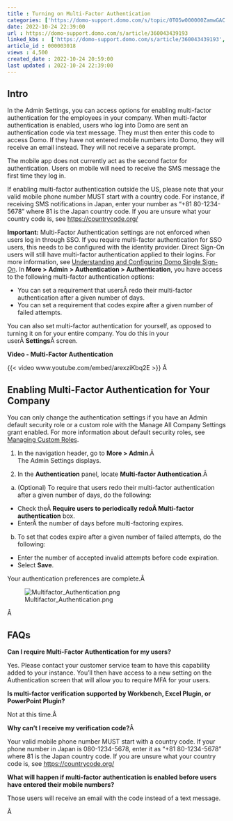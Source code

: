 ```yaml
---
title : Turning on Multi-Factor Authentication
categories: ['https://domo-support.domo.com/s/topic/0TO5w000000ZamwGAC']
date: 2022-10-24 22:39:00
url : https://domo-support.domo.com/s/article/360043439193
linked_kbs :  ['https://domo-support.domo.com/s/article/360043439193', 'https://domo-support.domo.com/s/article/360042925494', 'https://domo-support.domo.com/s/knowledge-base', 'https://domo-support.domo.com/s/article/360042934374', 'https://domo-support.domo.com/s/article/360043429953', 'https://domo-support.domo.com/s/article/360043438973', 'https://domo-support.domo.com/s/article/360043429933', 'https://domo-support.domo.com/s/article/360043429693', 'https://domo-support.domo.com/s/topic/0TO5w000000ZamwGAC', 'https://domo-support.domo.com/s/article/360043429913']
article_id : 000003018
views : 4,500
created_date : 2022-10-24 20:59:00
last updated : 2022-10-24 22:39:00
---
```




Intro
-----


In the Admin Settings, you can access options for enabling multi-factor authentication for the employees in your company. When multi-factor authentication is enabled, users who log into Domo are sent an authentication code via text message. They must then enter this code to access Domo. If they have not entered mobile numbers into Domo, they will receive an email instead. They will not receive a separate prompt.


The mobile app does not currently act as the second factor for authentication. Users on mobile will need to receive the SMS message the first time they log in.


If enabling multi-factor authentication outside the US, please note that your valid mobile phone number MUST start with a country code. For instance, if receiving SMS notifications in Japan, enter your number as "+81 80-1234-5678" where 81 is the Japan country code. If you are unsure what your country code is, see <https://countrycode.org/>


**Important:** Multi-Factor Authentication settings are not enforced when users log in through SSO. If you require multi-factor authentication for SSO users, this needs to be configured with the identity provider. Direct Sign-On users will still have multi-factor authentication applied to their logins. For more information, see [Understanding and Configuring Domo Single Sign-On](..\understanding_and_configuring_domo_single_signon_using_saml\index.html "Understanding and Configuring Domo Single Sign-On").
In **More >** **Admin** **> Authentication > Authentication**, you have access to the following multi-factor authentication options:



* You can set a requirement that usersÂ redo their multi-factor authentication after a given number of days.
* You can set a requirement that codes expire after a given number of failed attempts.


You can also set multi-factor authentication for yourself, as opposed to turning it on for your entire company. You do this in your userÂ **Settings**Â screen.


**Video - Multi-Factor Authentication**


{{< video www.youtube.com/embed/arexziKbq2E >}}
Â 


Enabling Multi-Factor Authentication for Your Company
-----------------------------------------------------


You can only change the authentication settings if you have an Admin default security role or a custom role with the Manage All Company Settings grant enabled. For more information about default security roles, see [Managing Custom Roles](..\managing_custom_roles\index.html "Security Role Reference").


1. In the navigation header, go to **More > Admin**.Â   
The Admin Settings displays.


2. In the **Authentication** panel, locate **Multi-factor Authentication**.Â 


a. (Optional) To require that users redo their multi-factor authentication after a given number of days, do the following:



* Check theÂ **Require users to periodically redoÂ Multi-factor authentication** box.
* EnterÂ the number of days before multi-factoring expires.


b. To set that codes expire after a given number of failed attempts, do the following:



* Enter the number of accepted invalid attempts before code expiration.
* Select **Save**.


Your authentication preferences are complete.Â 


  
![Multifactor_Authentication.png](Multifactor_Authentication.png)


Â 


FAQs
----


**Can I require Multi-Factor Authentication for my users?**


Yes. Please contact your customer service team to have this capability added to your instance. You'll then have access to a new setting on the Authentication screen that will allow you to require MFA for your users.


**Is multi-factor verification supported by Workbench, Excel Plugin, or PowerPoint Plugin?**


Not at this time.Â 


**Why can't I receive my verification code?**Â 


Your valid mobile phone number MUST start with a country code. If your phone number in Japan is 080-1234-5678, enter it as "+81 80-1234-5678" where 81 is the Japan country code. If you are unsure what your country code is, see <https://countrycode.org/>


**What will happen if multi-factor authentication is enabled before users have entered their mobile numbers?** 


Those users will receive an email with the code instead of a text message.


Â